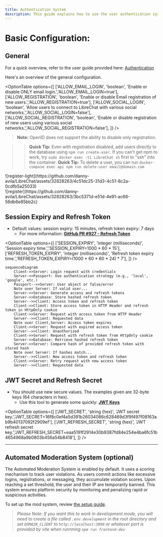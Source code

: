 ```yaml
---
title: Authentication System
description: This guide explains how to use the user authentication system of LibreChat, which offers secure and easy email and social logins. You will learn how to set up sign up, log in, password reset, and more.
--- 
```


# Basic Configuration:

## General

For a quick overview, refer to the user guide provided here: [Authentication](/docs/user_guides/authentication)

Here's an overview of the general configuration.

<OptionTable
  options={[
    ['ALLOW_EMAIL_LOGIN', 'boolean', 'Enable or disable ONLY email login.','ALLOW_EMAIL_LOGIN=true'],
    ['ALLOW_REGISTRATION', 'boolean', 'Enable or disable Email registration of new users.','ALLOW_REGISTRATION=true'],
    ['ALLOW_SOCIAL_LOGIN', 'boolean', 'Allow users to connect to LibreChat with various social networks.','ALLOW_SOCIAL_LOGIN=false'],
    ['ALLOW_SOCIAL_REGISTRATION', 'boolean', 'Enable or disable registration of new users using various social networks.','ALLOW_SOCIAL_REGISTRATION=false'],
  ]}
/>

> **Note:** OpenID does not support the ability to disable only registration.

>> **Quick Tip:** Even with registration disabled, add users directly to the database using `npm run create-user`. If you can't get npm to work, try `sudo docker exec -ti LibreChat sh` first to "ssh" into the container.
>> **Quick Tip:** To delete a user, you can run `docker-compose exec api npm run delete-user email@domain.com` 

<div style={{display: "flex", justifyContent: "center", alignItems: "center", flexDirection: "column"}}>
  <div className="image-light-theme">
    ![register-light](https://github.com/danny-avila/LibreChat/assets/32828263/4c51dc25-31d3-4c51-8c2a-0cdfb5a25033)
  </div>

  <div className="image-dark-theme">
    ![register](https://github.com/danny-avila/LibreChat/assets/32828263/3bc5371d-e51d-4e91-ac68-56db6e85bb2c)
  </div>
</div>


## Session Expiry and Refresh Token

- Default values: session expiry: 15 minutes, refresh token expiry: 7 days
  - For more information: **[GitHub PR #927 - Refresh Token](https://github.com/danny-avila/LibreChat/pull/927)**

<OptionTable
  options={[
    ['SESSION_EXPIRY', 'integer (milliseconds)', 'Session expiry time.','SESSION_EXPIRY=1000 * 60 * 15'],
    ['REFRESH_TOKEN_EXPIRY', 'integer (milliseconds)', 'Refresh token expiry time.','REFRESH_TOKEN_EXPIRY=(1000 * 60 * 60 * 24) * 7'],
  ]}
/>

``` mermaid
sequenceDiagram
    Client->>Server: Login request with credentials
    Server->>Passport: Use authentication strategy (e.g., 'local', 'google', etc.)
    Passport-->>Server: User object or false/error
    Note over Server: If valid user...
    Server->>Server: Generate access and refresh tokens
    Server->>Database: Store hashed refresh token
    Server-->>Client: Access token and refresh token
    Client->>Client: Store access token in HTTP Header and refresh token in HttpOnly cookie
    Client->>Server: Request with access token from HTTP Header
    Server-->>Client: Requested data
    Note over Client,Server: Access token expires
    Client->>Server: Request with expired access token
    Server-->>Client: Unauthorized
    Client->>Server: Request with refresh token from HttpOnly cookie
    Server->>Database: Retrieve hashed refresh token
    Server->>Server: Compare hash of provided refresh token with stored hash
    Note over Server: If hashes match...
    Server-->>Client: New access token and refresh token
    Client->>Server: Retry request with new access token
    Server-->>Client: Requested data
```

## JWT Secret and Refresh Secret

- You should use new secure values. The examples given are 32-byte keys (64 characters in hex). 
  - Use this tool to generate some quickly: **[JWT Keys](/toolkit/creds_generator)**

<OptionTable
  options={[
    ['JWT_SECRET', 'string (hex)', 'JWT secret key.','JWT_SECRET=16f8c0ef4a5d391b26034086c628469d3f9f497f08163ab9b40137092f2909ef'],
    ['JWT_REFRESH_SECRET', 'string (hex)', 'JWT refresh secret key.','JWT_REFRESH_SECRET=eaa5191f2914e30b9387fd84e254e4ba6fc51b4654968a9b0803b456a54b8418'],
  ]}
/>

---

## Automated Moderation System (optional)

The Automated Moderation System is enabled by default. It uses a scoring mechanism to track user violations. As users commit actions like excessive logins, registrations, or messaging, they accumulate violation scores. Upon reaching a set threshold, the user and their IP are temporarily banned. This system ensures platform security by monitoring and penalizing rapid or suspicious activities.

To set up the mod system, review [the setup guide](/docs/configuration/mod_system).

> *Please Note: If you want this to work in development mode, you will need to create a file called `.env.development` in the root directory and set `DOMAIN_CLIENT` to `http://localhost:3090` or whatever port  is provided by vite when runnning `npm run frontend-dev`*

